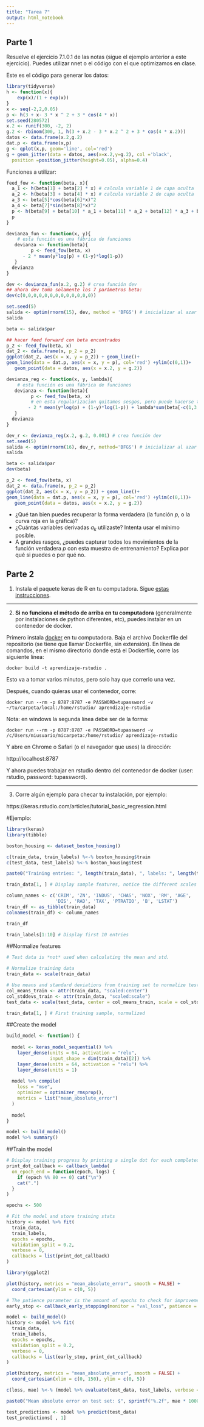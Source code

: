 ```yaml
---
title: "Tarea 7"
output: html_notebook
---
```


## Parte 1

Resuelve el ejercicio 7.1.0.1 de las notas (sigue el ejemplo anterior a este ejercicio). Puedes utilizar nnet o el código con el que optimizamos en clase.

Este es el código para generar los datos:

```r
library(tidyverse)
h <- function(x){
    exp(x)/(1 + exp(x))
}
x <- seq(-2,2,0.05)
p <- h(3 + x- 3 * x ^ 2 + 3 * cos(4 * x))
set.seed(280572)
x.2 <- runif(300, -2, 2)
g.2 <- rbinom(300, 1, h(3 + x.2 - 3 * x.2 ^ 2 + 3 * cos(4 * x.2)))
datos <- data.frame(x.2,g.2)
dat.p <- data.frame(x,p)
g <- qplot(x,p, geom='line', col='red')
g + geom_jitter(data = datos, aes(x=x.2,y=g.2), col ='black',
  position =position_jitter(height=0.05), alpha=0.4)
```

Funciones  a utilizar:
```r
feed_fow <- function(beta, x){
  a_1 <- h(beta[1] + beta[2] * x) # calcula variable 1 de capa oculta
  a_2 <- h(beta[3] + beta[4] * x) # calcula variable 2 de capa oculta
  a_3 <- beta[5]*cos(beta[6]*x)^2  
  a_4 <- beta[7]*sin(beta[8]*x)^2
  p <- h(beta[9] + beta[10] * a_1 + beta[11] * a_2 + beta[12] * a_3 + beta[13] * a_4) 
  p
}

devianza_fun <- function(x, y){
    # esta función es una fábrica de funciones
   devianza <- function(beta){
         p <- feed_fow(beta, x)
      - 2 * mean(y*log(p) + (1-y)*log(1-p))
   }
  devianza
}


```

```r
dev <- devianza_fun(x.2, g.2) # crea función dev
## ahora dev toma solamente los 7 parámetros beta:
dev(c(0,0,0,0,0,0,0,0,0,0,0,0,0))
```

```r
set.seed(5)
salida <- optim(rnorm(15), dev, method = 'BFGS') # inicializar al azar punto inicial
salida
``` 

```r
beta <- salida$par

## hacer feed forward con beta encontrados
p_2 <- feed_fow(beta, x)
dat_2 <- data.frame(x, p_2 = p_2)
ggplot(dat_2, aes(x = x, y = p_2)) + geom_line()+
geom_line(data = dat.p, aes(x = x, y = p), col='red') +ylim(c(0,1))+
   geom_point(data = datos, aes(x = x.2, y = g.2))
```

```r
devianza_reg <- function(x, y, lambda){
    # esta función es una fábrica de funciones
   devianza <- function(beta){
         p <- feed_fow(beta, x)
         # en esta regularizacion quitamos sesgos, pero puede hacerse también con sesgos.
        - 2 * mean(y*log(p) + (1-y)*log(1-p)) + lambda*sum(beta[-c(1,3,5)]^2) 
   }
  devianza
}

dev_r <- devianza_reg(x.2, g.2, 0.001) # crea función dev
set.seed(5)
salida <- optim(rnorm(16), dev_r, method='BFGS') # inicializar al azar punto inicial
salida
```

```r
beta <- salida$par
dev(beta)
```

```r
p_2 <- feed_fow(beta, x)
dat_2 <- data.frame(x, p_2 = p_2)
ggplot(dat_2, aes(x = x, y = p_2)) + geom_line()+
geom_line(data = dat.p, aes(x = x, y = p), col='red') +ylim(c(0,1))+
   geom_point(data = datos, aes(x = x.2, y = g.2))
```



- ¿Qué tan bien puedes recuperar la forma verdadera (la función $p$, o la curva roja en la gráfica)? 
- ¿Cuántas variables derivadas $a_k$ utilizaste? Intenta usar el mínimo posible.
- A grandes rasgos, ¿puedes capturar todos los movimientos de la función verdadera $p$ con esta muestra de entrenamiento? Explica por qué si puedes o por qué no.

## Parte 2

1. Instala el paquete keras de R en tu computadora. Sigue [estas instrucciones](https://keras.rstudio.com). 

---

2. **Si no funciona el método de arriba en tu computadora** (generalmente
por instalaciones de python diferentes, etc), 
puedes instalar en un contenedor de docker.

Primero instala [docker](https://www.docker.com/get-started) en tu computadora.
Baja el archivo Dockerfile del repositorio (se tiene que llamar Dockerfile, sin extensión).
En línea de comandos, en el mismo directorio donde está el Dockerfile,
corre las siguiente línea:


```
docker build -t aprendizaje-rstudio .
```

Esto va a tomar varios minutos, pero solo hay que correrlo una vez.

Después, cuando quieras usar el contenedor, corre:

```
docker run --rm -p 8787:8787 -e PASSWORD=tupassword -v ~/tu/carpeta/local:/home/rstudio/ aprendizaje-rstudio
```

Nota: en windows la segunda línea debe ser de la forma:

```
docker run --rm -p 8787:8787 -e PASSWORD=tupassword -v /c/Users/miusuario/micarpeta:/home/rstudio/ aprendizaje-rstudio
```

Y abre en Chrome o Safari (o el navegador que uses) la dirección:

http://localhost:8787

Y ahora puedes trabajar en rstudio dentro del contenedor de docker (user: rstudio, 
password: tupassword).  

---

3. Corre algún ejemplo para checar tu instalación, por ejemplo:

https://keras.rstudio.com/articles/tutorial_basic_regression.html


#Ejemplo:

```r
library(keras)
library(tibble)

boston_housing <- dataset_boston_housing()

c(train_data, train_labels) %<-% boston_housing$train
c(test_data, test_labels) %<-% boston_housing$test

paste0("Training entries: ", length(train_data), ", labels: ", length(train_labels))
```


```r
train_data[1, ] # Display sample features, notice the different scales

column_names <- c('CRIM', 'ZN', 'INDUS', 'CHAS', 'NOX', 'RM', 'AGE', 
                  'DIS', 'RAD', 'TAX', 'PTRATIO', 'B', 'LSTAT')
train_df <- as_tibble(train_data)
colnames(train_df) <- column_names

train_df
```


```r
train_labels[1:10] # Display first 10 entries
```

##Normalize features

```r
# Test data is *not* used when calculating the mean and std.

# Normalize training data
train_data <- scale(train_data) 

# Use means and standard deviations from training set to normalize test set
col_means_train <- attr(train_data, "scaled:center") 
col_stddevs_train <- attr(train_data, "scaled:scale")
test_data <- scale(test_data, center = col_means_train, scale = col_stddevs_train)

train_data[1, ] # First training sample, normalized
```

##Create the model

```r
build_model <- function() {
  
  model <- keras_model_sequential() %>%
    layer_dense(units = 64, activation = "relu",
                input_shape = dim(train_data)[2]) %>%
    layer_dense(units = 64, activation = "relu") %>%
    layer_dense(units = 1)
  
  model %>% compile(
    loss = "mse",
    optimizer = optimizer_rmsprop(),
    metrics = list("mean_absolute_error")
  )
  
  model
}

model <- build_model()
model %>% summary()
```


##Train the model

```r
# Display training progress by printing a single dot for each completed epoch.
print_dot_callback <- callback_lambda(
  on_epoch_end = function(epoch, logs) {
    if (epoch %% 80 == 0) cat("\n")
    cat(".")
  }
)    

epochs <- 500

# Fit the model and store training stats
history <- model %>% fit(
  train_data,
  train_labels,
  epochs = epochs,
  validation_split = 0.2,
  verbose = 0,
  callbacks = list(print_dot_callback)
)
```

```r
library(ggplot2)

plot(history, metrics = "mean_absolute_error", smooth = FALSE) +
  coord_cartesian(ylim = c(0, 5))
```

```r
# The patience parameter is the amount of epochs to check for improvement.
early_stop <- callback_early_stopping(monitor = "val_loss", patience = 20)

model <- build_model()
history <- model %>% fit(
  train_data,
  train_labels,
  epochs = epochs,
  validation_split = 0.2,
  verbose = 0,
  callbacks = list(early_stop, print_dot_callback)
)

plot(history, metrics = "mean_absolute_error", smooth = FALSE) +
  coord_cartesian(xlim = c(0, 150), ylim = c(0, 5))
```

```r
c(loss, mae) %<-% (model %>% evaluate(test_data, test_labels, verbose = 0))

paste0("Mean absolute error on test set: $", sprintf("%.2f", mae * 1000))
```


```r
test_predictions <- model %>% predict(test_data)
test_predictions[ , 1]
```

